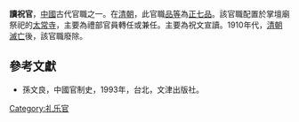 '''讀祝官'''，[[中國|中國]]古代官職之一。在[[清朝|清朝]]，此官職[[品等|品等]]為[[正七品|正七品]]。該官職配置於掌壇廟祭祀的[[太常寺|太常寺]]，主要為禮部官員轉任或兼任。主要為祝文宣讀。1910年代，[[清朝滅亡|清朝滅亡]]後，該官職廢除。

==參考文獻==
*孫文良，中國官制史，1993年，台北，文津出版社。

{{Government-official-hist-stub}}
[[Category:礼乐官|Category:礼乐官]]